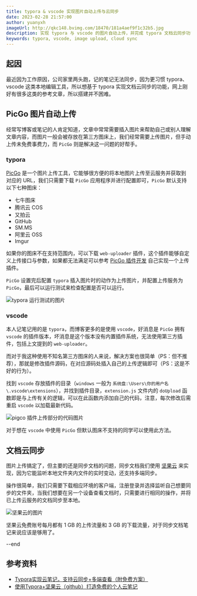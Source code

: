 ```yaml
---
title: typora & vscode 实现图片自动上传与云同步
date: 2023-02-28 21:57:00
author: yuanyxh
imageUrl: http://qkc148.bvimg.com/18470/181a4aef9f1c32b5.jpg
description: 实现 typora 与 vscode 的图片自动上传，并完成 typora 文档云同步功能
keywords: typora, vscode, image upload, cloud sync
---
```


## 起因

最近因为工作原因，公司家里两头跑，记的笔记无法同步，因为更习惯 typora、vscode 这类本地编辑工具，所以想基于 typora 实现文档云同步的功能，网上刚好有很多这类的参考文章，所以搭建并不困难。

## PicGo 图片自动上传

经常写博客或笔记的人肯定知道，文章中常常需要插入图片来帮助自己或别人理解文章内容，而图片一般会被存放在第三方图床上，我们经常需要上传图片，但手动上传未免费事费力，而 `PicGo` 则是解决这一问题的好帮手。

### typora

[PicGo] 是一个图片上传工具，它能够很方便的将本地图片上传至云服务并获取到对应的 URL，我们只需要下载 `PicGo` 应用程序并进行配置即可，`PicGo` 默认支持以下七种图床：

- 七牛图床
- 腾讯云 COS
- 又拍云
- GitHub
- SM.MS
- 阿里云 OSS
- Imgur

如果你的图床不在支持范围内，可以下载 `web-uploader` 插件，这个插件能够自定义上传接口与参数，如果都无法满足可以参考 [PicGo 插件开发] 自己实现一个上传插件。

`PicGo` 设置完后配置 `typora` 插入图片时的动作为上传图片，并配置上传服务为 `PicGo`，最后可以运行测试来检查配置是否可以运行。

<Image url='http://qkc148.bvimg.com/18470/12f3869387bf3152.png' width={1337} height={656} alt='typora 运行测试的图片' />

### vscode

本人记笔记用的是 `typora`，而博客更多的是使用 `vscode`，好消息是 `PicGo` 拥有 `vscode` 的插件版本，坏消息是这个版本没有内置插件系统，无法使用第三方插件，包括上文提到的 `web-uploader`。

而对于我这种使用不知名第三方图床的人来说，解决方案也很简单（PS：但不推荐），那就是修改插件源码，在对应源码处插入自己的上传逻辑即可（PS：这是不好的行为）。

找到 `vscode` 存放插件的目录（`windows` 一般为 `系统盘:\Users\你的用户名\.vscode\extensions`），并找到插件目录，`extension.js` 文件内的 `doUpload` 函数即是与上传有关的逻辑，可以在此函数内添加自己的代码，注意，每次修改后需重启 `vscode` 以加载最新代码。

<Image url='http://qkc148.bvimg.com/18470/fa6cf9dba95ff765.png' width={1093} height={567} alt='pigco 插件上传部分的代码图片' />

对于想在 `vscode` 中使用 `PicGo` 但默认图床不支持的同学可以使用此方法。

## 文档云同步

图片上传搞定了，但主要的还是同步文档的问题，同步文档我们使用 [坚果云] 来实现，因为它能监听本地文件夹内文件的实时变动，还支持多端同步。

操作很简单，我们只需要下载相应环境的客户端，注册登录并选择监听自己想要同步的文件夹，当我们想要在另一个设备查看文档时，只需要进行相同的操作，并将已上传云服务的文档同步至本地。

<Image url='http://qkc148.bvimg.com/18470/2e9648e4a72f28f3.png' width={1114} height={691} alt='坚果云的图片' />

坚果云免费账号每月都有 1 GB 的上传流量和 3 GB 的下载流量，对于同步文档笔记来说应该是够用了。

<p style={{ color: '#555', fontSize: '20px;' }}>--end</p>

## 参考资料

- [Typora实现云笔记，支持云同步+多端查看（附免费方案）]
- [使用Typora+坚果云（github）打造免费的个人云笔记]

[PicGo]: https://picgo.github.io/PicGo-Doc/zh/guide/
[PicGo 插件开发]: https://picgo.github.io/PicGo-Core-Doc/zh/dev-guide/cli.html
[坚果云]: https://www.jianguoyun.com/
[Typora实现云笔记，支持云同步+多端查看（附免费方案）]: https://juejin.cn/post/7124701631345590285
[使用Typora+坚果云（github）打造免费的个人云笔记]: https://zhuanlan.zhihu.com/p/71600196
